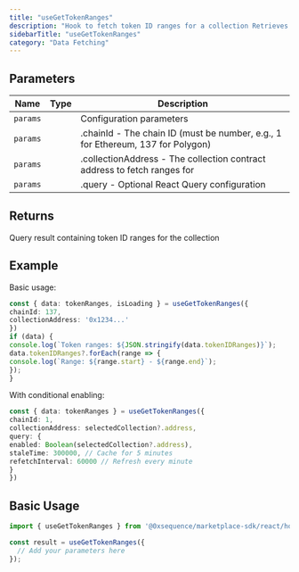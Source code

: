 ```yaml
---
title: "useGetTokenRanges"
description: "Hook to fetch token ID ranges for a collection Retrieves the available token ID ranges for a specific collection, which is useful for understanding the token distribution and available tokens within a collection."
sidebarTitle: "useGetTokenRanges"
category: "Data Fetching"
---
```


## Parameters

| Name | Type | Description |
|------|------|-------------|
| `params` |  | Configuration parameters |
| `params` |  | .chainId - The chain ID (must be number, e.g., 1 for Ethereum, 137 for Polygon) |
| `params` |  | .collectionAddress - The collection contract address to fetch ranges for |
| `params` |  | .query - Optional React Query configuration |

## Returns

Query result containing token ID ranges for the collection

## Example

Basic usage:
```typescript
const { data: tokenRanges, isLoading } = useGetTokenRanges({
chainId: 137,
collectionAddress: '0x1234...'
})
if (data) {
console.log(`Token ranges: ${JSON.stringify(data.tokenIDRanges)}`);
data.tokenIDRanges?.forEach(range => {
console.log(`Range: ${range.start} - ${range.end}`);
});
}
```

With conditional enabling:
```typescript
const { data: tokenRanges } = useGetTokenRanges({
chainId: 1,
collectionAddress: selectedCollection?.address,
query: {
enabled: Boolean(selectedCollection?.address),
staleTime: 300000, // Cache for 5 minutes
refetchInterval: 60000 // Refresh every minute
}
})
```

## Basic Usage

```typescript
import { useGetTokenRanges } from '@0xsequence/marketplace-sdk/react/hooks';

const result = useGetTokenRanges({
  // Add your parameters here
});
```


